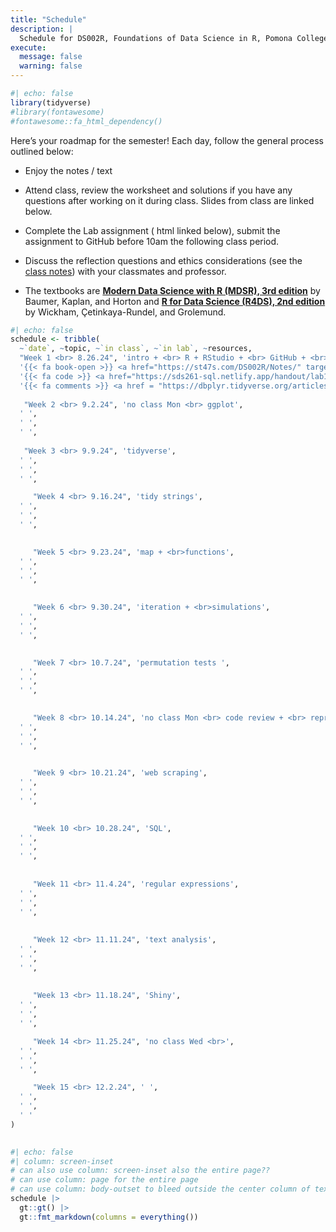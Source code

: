 ```yaml
---
title: "Schedule"
description: |
  Schedule for DS002R, Foundations of Data Science in R, Pomona College, Fall 2024
execute: 
  message: false
  warning: false
---
```


```r
#| echo: false
library(tidyverse)
#library(fontawesome)
#fontawesome::fa_html_dependency()
```

Here's your roadmap for the semester! Each day, follow the general process outlined below:

-   Enjoy the notes / text <i class="fas fa-book-open"></i>

-   Attend class, review the <i class="fas fa-pencil-alt"></i> worksheet and solutions if you have any questions after working on it during class.  <i class="fas fa-desktop"></i> Slides from class are linked below. 

-   Complete the Lab assignment (<i class="fa-solid fa-code"></i> html linked below), <i class="fa-solid fa-paper-plane"></i> submit the assignment to GitHub before 10am the following class period.

-   Discuss the reflection questions <i class="fas fa-lightbulb"></i> and ethics considerations <i class="fas fa-balance-scale"></i> (see the <i class="fas fa-book-open"></i> <a href = "https://st47s.com/SDS261/Notes/" target = "_blank">class notes</a>) with your classmates and professor.

-   The textbooks are <b> <a href = "https://mdsr-book.github.io/mdsr3e/" target = "_blank">Modern Data Science with R (MDSR), 3rd edition</a></b> by Baumer, Kaplan, and Horton and <b> <a href = "https://r4ds.hadley.nz/" target = "_blank">R for Data Science (R4DS), 2nd edition</a></b> by Wickham, Çetinkaya-Rundel, and Grolemund.

<!--
In order to use the icons, you need the fontawesome extension, https://github.com/quarto-ext/fontawesome

quarto add quarto-ext/fontawesome
-->


```r
#| echo: false
schedule <- tribble(
  ~`date`, ~topic, ~`in class`, ~`in lab`, ~resources,
  "Week 1 <br> 8.26.24", 'intro + <br> R + RStudio + <br> GitHub + <br> ggplot', 
  '{{< fa book-open >}} <a href="https://st47s.com/DS002R/Notes/" target = "_blank">Introduction</a> <br> {{< fa book-open >}} <a href="https://mdsr-book.github.io/mdsr3e/15-sqlI.html#sec-dplyr-sql" target = "_blank"> MDSR 15.1</a> <br> {{< fa book-open >}} <a href="https://r4ds.hadley.nz/visualize" target = "_blank"> R4DS Visualize</a> <br> {{< fa desktop >}} <a href="https://sds261-sql.netlify.app/slides/2024-01-08-db.html" target = "_blank"> What is a DB?</a> <br> {{< fa pencil >}} <a href="https://sds261-sql.netlify.app/handout/ws1_sds261_j24.pdf" target = "_blank">WS 1</a>',
  '{{< fa code >}} <a href="https://sds261-sql.netlify.app/handout/lab1_db_sds261_j24.html" target = "_blank">Lab 1</a>',
  '{{< fa comments >}} <a href = "https://dbplyr.tidyverse.org/articles/dbplyr.html" target = "_blank"><b>dbplyr</b> package</a>',
  
   "Week 2 <br> 9.2.24", 'no class Mon <br> ggplot', 
  ' ',
  ' ',
  ' ',
  
   "Week 3 <br> 9.9.24", 'tidyverse', 
  ' ',
  ' ',
  ' ',

     "Week 4 <br> 9.16.24", 'tidy strings', 
  ' ',
  ' ',
  ' ',

  
     "Week 5 <br> 9.23.24", 'map + <br>functions', 
  ' ',
  ' ',
  ' ',

  
     "Week 6 <br> 9.30.24", 'iteration + <br>simulations', 
  ' ',
  ' ',
  ' ',

  
     "Week 7 <br> 10.7.24", 'permutation tests ', 
  ' ',
  ' ',
  ' ',

  
     "Week 8 <br> 10.14.24", 'no class Mon <br> code review + <br> reprex', 
  ' ',
  ' ',
  ' ',

  
     "Week 9 <br> 10.21.24", 'web scraping', 
  ' ',
  ' ',
  ' ',

  
     "Week 10 <br> 10.28.24", 'SQL', 
  ' ',
  ' ',
  ' ',
  
  
     "Week 11 <br> 11.4.24", 'regular expressions', 
  ' ',
  ' ',
  ' ',
  
  
     "Week 12 <br> 11.11.24", 'text analysis', 
  ' ',
  ' ',
  ' ',
  
  
     "Week 13 <br> 11.18.24", 'Shiny', 
  ' ',
  ' ',
  ' ',

     "Week 14 <br> 11.25.24", 'no class Wed <br>', 
  ' ',
  ' ',
  ' ',

     "Week 15 <br> 12.2.24", ' ', 
  ' ',
  ' ',
  ' '
)
  
```

```r
#| echo: false
#| column: screen-inset
# can also use column: screen-inset also the entire page??
# can use column: page for the entire page
# can use column: body-outset to bleed outside the center column of text
schedule |> 
  gt::gt() |> 
  gt::fmt_markdown(columns = everything())
```





